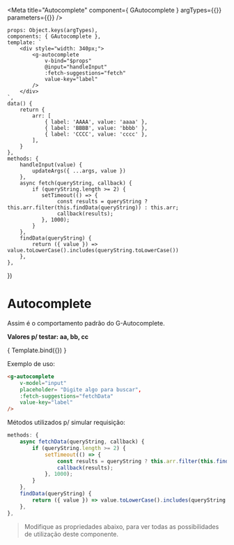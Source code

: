 
<Meta
    title="Autocomplete"
    component={ GAutocomplete }
    argTypes={{}}
    parameters={{}}
/>


    props: Object.keys(argTypes),
    components: { GAutocomplete },
    template: `
        <div style="width: 340px;">
            <g-autocomplete
                v-bind="$props"
                @input="handleInput"
                :fetch-suggestions="fetch"
                value-key="label"
            />
        </div>
    `,
    data() {
        return {
            arr: [
                { label: 'AAAA', value: 'aaaa' },
                { label: 'BBBB', value: 'bbbb' },
                { label: 'CCCC', value: 'cccc' },
            ],
        }
    },
    methods: {
        handleInput(value) {
            updateArgs({ ...args, value })
        },
        async fetch(queryString, callback) {
            if (queryString.length >= 2) {
               setTimeout(() => {
                    const results = queryString ? this.arr.filter(this.findData(queryString)) : this.arr;
                    callback(results);
               }, 1000);
            }
        },
        findData(queryString) {
            return ({ value }) => value.toLowerCase().includes(queryString.toLowerCase())
        },
    },
})

# Autocomplete

Assim é o comportamento padrão do G-Autocomplete.

**Valores p/ testar: aa, bb, cc**

<Canvas>
    <Story 
        name="Autocomplete"
        args={{
            input: action('input'),
            placeholder: 'Digite algo para buscar',
        }}
    >
        { Template.bind({}) }
    </Story>
</Canvas>

Exemplo de uso:
```html
<g-autocomplete
    v-model="input"
    placeholder= "Digite algo para buscar",
    :fetch-suggestions="fetchData"
    value-key="label"
/>
```
Métodos utilizados p/ simular requisição:
``` js
methods: {
    async fetchData(queryString, callback) {
        if (queryString.length >= 2) {
            setTimeout(() => {
                const results = queryString ? this.arr.filter(this.findData(queryString)) : this.arr;
                callback(results);
            }, 1000);
        }
    },
    findData(queryString) {
        return ({ value }) => value.toLowerCase().includes(queryString.toLowerCase())
    },
},
```

> Modifique as propriedades abaixo, para ver todas as possibilidades de utilização deste componente.

<ArgsTable story="Autocomplete" />

